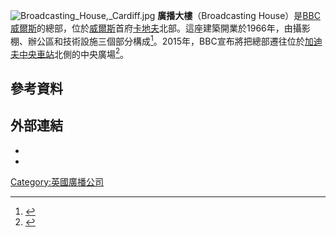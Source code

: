 {{coord|51|29|51.36|N|3|13|38.28|W}}
[[Image:Broadcasting_House,_Cardiff.jpg|thumb]]
'''廣播大樓'''（Broadcasting House）是[[BBC威爾斯|BBC威爾斯]]的總部，位於[[威爾斯|威爾斯]]首府[[卡地夫|卡地夫]]北部。這座建築開業於1966年，由攝影棚、辦公區和技術設施三個部分構成<ref>{{cite web |url=http://www.bbc.co.uk/wales/info/ |title=Nations – Wales – BBC Cymru Wales |publisher=BBC |accessdate=2013-09-17 |archive-date=2013-01-17 |archive-url=https://web.archive.org/web/20130117045459/http://www.bbc.co.uk/wales/info/ }}</ref>。2015年，BBC宣布將把總部遷往位於[[加迪夫中央車站|加迪夫中央車站]]北側的中央廣場<ref>{{cite web |url= http://www.walesonline.co.uk/business/business-news/new-headquarters-bbc-cymru-wales-10358925 |title= New headquarters for BBC Cymru Wales expected to be confirmed shortly at heart of Central Square scheme |publisher= [[Wales_Online|Wales Online]] |date= 30 November 2015 |accessdate= 16 November 2015 |archive-date= 2021-01-17 |archive-url= https://web.archive.org/web/20210117093129/https://www.walesonline.co.uk/business/business-news/new-headquarters-bbc-cymru-wales-10358925 }}</ref>。
==參考資料==
{{reflist}}
==外部連結==
{{Commons category}}
* {{bbc.co.uk|id=wales|title=BBC Wales}}
* {{bbc.co.uk|id=cymru|title=BBC Cymru}}
[[Category:英國廣播公司|Category:英國廣播公司]]